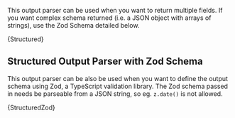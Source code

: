 
This output parser can be used when you want to return multiple fields. If you want complex schema returned (i.e. a JSON object with arrays of strings), use the Zod Schema detailed below.


<CodeBlock language="typescript">{Structured}</CodeBlock>

## Structured Output Parser with Zod Schema

This output parser can be also be used when you want to define the output schema using Zod, a TypeScript validation library. The Zod schema passed in needs be parseable from a JSON string, so eg. `z.date()` is not allowed.


<CodeBlock language="typescript">{StructuredZod}</CodeBlock>